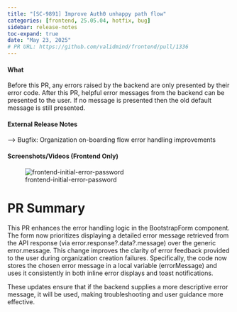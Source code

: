 ```yaml
---
title: "[SC-9891] Improve Auth0 unhappy path flow"
categories: [frontend, 25.05.04, hotfix, bug]
sidebar: release-notes
toc-expand: true
date: "May 23, 2025"
# PR URL: https://github.com/validmind/frontend/pull/1336
---
```

#### What
Before this PR, any errors raised by the backend are only presented by their error code. After this PR, helpful error messages from the backend can be presented to the user. If no message is presented then the old default message is still presented.

#### External Release Notes
-->
Bugfix: Organization on-boarding flow error handling improvements

#### Screenshots/Videos (Frontend Only)
![frontend-initial-error-password](https://github.com/user-attachments/assets/b826d6c5-7a84-4ba2-b5f9-59b2ad50c381)

# PR Summary

This PR enhances the error handling logic in the BootstrapForm component. The form now prioritizes displaying a detailed error message retrieved from the API response (via error.response?.data?.message) over the generic error.message. This change improves the clarity of error feedback provided to the user during organization creation failures. Specifically, the code now stores the chosen error message in a local variable (errorMessage) and uses it consistently in both inline error displays and toast notifications.

These updates ensure that if the backend supplies a more descriptive error message, it will be used, making troubleshooting and user guidance more effective.